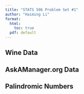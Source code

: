```yaml
---
title: "STATS 506 Problem Set #1"
author: "Haiming Li"
format: 
  html:
    toc: true
  pdf: default
---
```


## Wine Data

## AskAManager.org Data

## Palindromic Numbers
